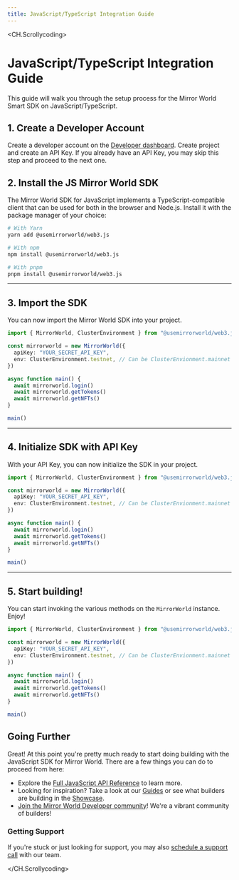 ```yaml
---
title: JavaScript/TypeScript Integration Guide
---
```


<CH.Scrollycoding>

# JavaScript/TypeScript Integration Guide

This guide will walk you through the setup process for the Mirror World Smart
SDK on JavaScript/TypeScript.

## 1. Create a Developer Account

Create a developer account on the
[Developer dashboard](https://app.mirrorworld.fun). Create project and create an
API Key. If you already have an API Key, you may skip this step and proceed to
the next one.

## 2. Install the JS Mirror World SDK

The Mirror World SDK for JavaScript implements a TypeScript-compatible client
that can be used for both in the browser and Node.js. Install it with the
package manager of your choice:

```sh install.sh
# With Yarn
yarn add @usemirrorworld/web3.js

# With npm
npm install @usemirrorworld/web3.js

# With pnpm
pnpm install @usemirrorworld/web3.js
```

---

## 3. Import the SDK

You can now import the Mirror World SDK into your project.

```ts main.ts focus=1
import { MirrorWorld, ClusterEnvironment } from "@usemirrorworld/web3.js"

const mirrorworld = new MirrorWorld({
  apiKey: "YOUR_SECRET_API_KEY",
  env: ClusterEnvironment.testnet, // Can be ClusterEnvionment.mainnet for mainnet
})

async function main() {
  await mirrorworld.login()
  await mirrorworld.getTokens()
  await mirrorworld.getNFTs()
}

main()
```

---

## 4. Initialize SDK with API Key

With your API Key, you can now initialize the SDK in your project.

```ts main.ts focus=3:6
import { MirrorWorld, ClusterEnvironment } from "@usemirrorworld/web3.js"

const mirrorworld = new MirrorWorld({
  apiKey: "YOUR_SECRET_API_KEY",
  env: ClusterEnvironment.testnet, // Can be ClusterEnvionment.mainnet for mainnet
})

async function main() {
  await mirrorworld.login()
  await mirrorworld.getTokens()
  await mirrorworld.getNFTs()
}

main()
```

---

## 5. Start building!

You can start invoking the various methods on the `MirrorWorld` instance. Enjoy!

```ts main.ts focus=8:14
import { MirrorWorld, ClusterEnvironment } from "@usemirrorworld/web3.js"

const mirrorworld = new MirrorWorld({
  apiKey: "YOUR_SECRET_API_KEY",
  env: ClusterEnvironment.testnet, // Can be ClusterEnvionment.mainnet for mainnet
})

async function main() {
  await mirrorworld.login()
  await mirrorworld.getTokens()
  await mirrorworld.getNFTs()
}

main()
```

## Going Further

Great! At this point you're pretty much ready to start doing building with the
JavaScript SDK for Mirror World. There are a few things you can do to proceed
from here:

- Explore the [Full JavaScript API Reference](/api-reference/js) to learn more.
- Looking for inspiration? Take a look at our [Guides](/guides) or see what
  builders are building in the [Showcase](/showcase).
- [Join the Mirror World Developer community](https://mirrorworld.fun/discord)!
  We're a vibrant community of builders!

### Getting Support

If you're stuck or just looking for support, you may also
[schedule a support call](https://mirrorworld.fun/support) with our team.

</CH.Scrollycoding>
